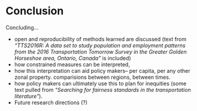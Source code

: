# Conclusion {-}

Concluding...

-  open and reproducibility of methods learned are discussed (text from _"TTS2016R: A data set to study population and employment patterns from the 2016 Transportation Tomorrow Survey in the Greater Golden Horseshoe area, Ontario, Canada"_ is included)
- how constrained measures can be interpreted, 
- how this interpretation can aid policy makers-- per capita, per any other zonal property. comparisions between regions, between times.
- how policy makers can ultimately use this to plan for inequities (some text pulled from _"Searching for fairness standards in the transportation literature"_). 
- Future research directions (?)
